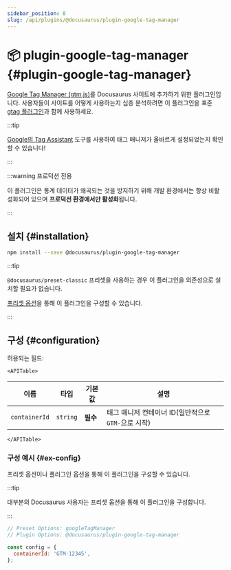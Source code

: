 ```yaml
---
sidebar_position: 8
slug: /api/plugins/@docusaurus/plugin-google-tag-manager
---
```


# 📦 plugin-google-tag-manager {#plugin-google-tag-manager}


[Google Tag Manager (gtm.js)](https://developers.google.com/tag-platform/tag-manager)를 Docusaurus 사이트에 추가하기 위한 플러그인입니다. 사용자들이 사이트를 어떻게 사용하는지 심층 분석하려면 이 플러그인을 표준 [gtag 플러그인](./plugin-google-gtag.mdx)과 함께 사용하세요.

:::tip

[Google의 Tag Assistant](https://tagassistant.google.com/) 도구를 사용하여 태그 매니저가 올바르게 설정되었는지 확인할 수 있습니다!

:::

:::warning 프로덕션 전용

이 플러그인은 통계 데이터가 왜곡되는 것을 방지하기 위해 개발 환경에서는 항상 비활성화되어 있으며 **프로덕션 환경에서만 활성화**됩니다.

:::

## 설치 {#installation}

```bash npm2yarn
npm install --save @docusaurus/plugin-google-tag-manager
```

:::tip

`@docusaurus/preset-classic` 프리셋을 사용하는 경우 이 플러그인을 의존성으로 설치할 필요가 없습니다.

[프리셋 옵션](../../using-plugins.mdx#docusauruspreset-classic)을 통해 이 플러그인을 구성할 수 있습니다.

:::

## 구성 {#configuration}

허용되는 필드:

```mdx-code-block
<APITable>
```

| 이름 | 타입 | 기본값 | 설명 |
| --- | --- | --- | --- |
| `containerId` | `string` | **필수** | 태그 매니저 컨테이너 ID(일반적으로 `GTM-`으로 시작) |

```mdx-code-block
</APITable>
```

### 구성 예시 {#ex-config}

프리셋 옵션이나 플러그인 옵션을 통해 이 플러그인을 구성할 수 있습니다.

:::tip

대부분의 Docusaurus 사용자는 프리셋 옵션을 통해 이 플러그인을 구성합니다.

:::

```js config-tabs
// Preset Options: googleTagManager
// Plugin Options: @docusaurus/plugin-google-tag-manager

const config = {
  containerId: 'GTM-12345',
};
```
